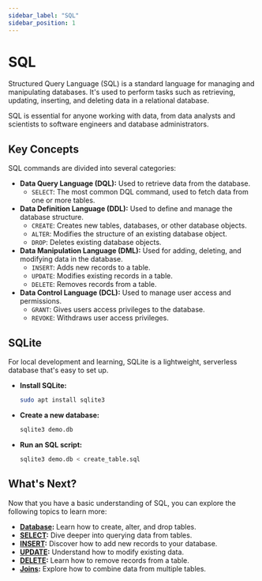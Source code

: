 ```yaml
---
sidebar_label: "SQL"
sidebar_position: 1
---
```


# SQL

Structured Query Language (SQL) is a standard language for managing and manipulating databases. It's used to perform tasks such as retrieving, updating, inserting, and deleting data in a relational database.

SQL is essential for anyone working with data, from data analysts and scientists to software engineers and database administrators.

## Key Concepts

SQL commands are divided into several categories:

- **Data Query Language (DQL):** Used to retrieve data from the database.
  - `SELECT`: The most common DQL command, used to fetch data from one or more tables.
- **Data Definition Language (DDL):** Used to define and manage the database structure.
  - `CREATE`: Creates new tables, databases, or other database objects.
  - `ALTER`: Modifies the structure of an existing database object.
  - `DROP`: Deletes existing database objects.
- **Data Manipulation Language (DML):** Used for adding, deleting, and modifying data in the database.
  - `INSERT`: Adds new records to a table.
  - `UPDATE`: Modifies existing records in a table.
  - `DELETE`: Removes records from a table.
- **Data Control Language (DCL):** Used to manage user access and permissions.
  - `GRANT`: Gives users access privileges to the database.
  - `REVOKE`: Withdraws user access privileges.

## SQLite

For local development and learning, SQLite is a lightweight, serverless database that's easy to set up.

- **Install SQLite:**
  ```bash
  sudo apt install sqlite3
  ```

- **Create a new database:**
  ```bash
  sqlite3 demo.db
  ```

- **Run an SQL script:**
  ```bash
  sqlite3 demo.db < create_table.sql
  ```

## What's Next?

Now that you have a basic understanding of SQL, you can explore the following topics to learn more:

- **[Database](./database.mdx):** Learn how to create, alter, and drop tables.
- **[SELECT](./select.mdx):** Dive deeper into querying data from tables.
- **[INSERT](./insert.mdx):** Discover how to add new records to your database.
- **[UPDATE](./update.mdx):** Understand how to modify existing data.
- **[DELETE](./delete.mdx):** Learn how to remove records from a table.
- **[Joins](./joins.mdx):** Explore how to combine data from multiple tables.